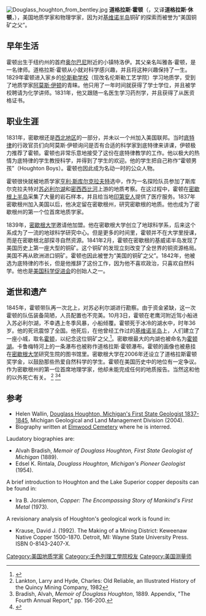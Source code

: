[[File:Douglass_houghton_from_bentley.jpg|thumb]]
'''道格拉斯·霍顿'''（{{lang-en|Douglass Houghton}}，又译'''道格拉斯·休顿'''，{{bd|1809年|9月21日|1845年|10月13日|catIdx=W}}），美国地质学家和物理学家，因为对[[基维诺半岛|基维诺半岛]]铜矿的探索而被誉为“美国铜矿之父”。

==早年生活==
霍顿出生于纽约州的首府[[奥尔巴尼|奥尔巴尼]]附近的小镇特洛伊。其父亲名叫雅各·霍顿，是一名律师。道格拉斯·霍顿从小就对科学感兴趣，并且将这种兴趣保持了一生。1829年霍顿进入家乡的[[伦斯勒理工学院|伦斯勒学校]]（现改名伦斯勒工艺学院）学习地质学，受到了地质学家[[阿莫斯·伊顿|阿莫斯·伊顿]]的青睐。他只用了一年时间就获得了学士学位，并且被学校聘请为化学讲师。1831年，他又跟随一名医生学习药剂学，并且获得了从医资格证书。

==职业生涯==
1831年，密歇根还是[[西北地区|西北地区]]的一部分，并未以一个州加入美国联邦。当时[[底特律|底特律]]的行政官员们向阿莫斯·伊顿询问是否有合适的科学家到底特律来讲课，伊顿极力推荐了霍顿。霍顿也非常乐意地接受了这份在底特律教学的工作。他以极大的热情为底特律的学生教授科学，并得到了学生的欢迎。他的学生把自己称作“霍顿男孩”（Houghton Boys）。霍顿也因此成为名动一时的公众人物。

霍顿很快就被地质学家[[亨利·斯库尔克拉夫特|亨利·斯库尔克拉夫特]]选中，作为一名探险队员参加了斯库尔克拉夫特对[[苏必利尔湖|苏必利尔湖]]和[[密西西比河|密西西比河]]上游的地质考察。在这过程中，霍顿在[[密歇根上半岛|密歇根上半岛]]采集了大量的岩石样本，并且给当地[[印第安人|印第安人]]提供了医疗服务。1837年密歇根州加入美国以后，他决定留在密歇根州，研究密歇根的地质。他也成为了密歇根州的第一个位首席地质学家。

1839年，[[密歇根大学|密歇根大学]]邀请他加盟。他在密歇根大学创立了地球科学系，后来这个系成为了一流的地球科学研究中心。但是更多的时间里，霍顿并不在大学里授课，而是在密歇根北部探寻自然资源。1841年2月，霍顿在密歇根的基威诺半岛发现了美国历史上第一座大型的铜矿。这个铜矿的发现立刻改变了全世界的铜资源格局。美国不再从欧洲进口铜矿。霍顿也因此被誉为“美国的铜矿之父”。1842年，他被选为底特律的市长，但是他推辞了这份工作，因为他不喜欢政治，只喜欢自然科学。他也是[[美国科学促进会|美国科学促进会]]的创始人之一。

==逝世和遗产==
1845年，霍顿带队再一次北上，对苏必利尔湖进行勘察。由于资金紧缺，这一次霍顿的队伍装备简陋，人员配置也不完美。10月3日，霍顿在老鹰河附近驾小船进入苏必利尔湖，不幸遇上冬季风暴，小船倾覆。霍顿死于冰冷的湖水中，时年36岁。他的死讯震惊了全国。他死后，在他曾经工作过的[[基维诺半岛|基维诺半岛]]上，人们建立了一座小城，取名[[霍顿_(密歇根州)|霍顿]]，以纪念这位铜矿之父,<ref>{{cite book | url=http://books.google.com/books?id=9V1IAAAAMAAJ&pg=PA161#v=onepage&q&f=false | title=The Origin of Certain Place Names in the United States | publisher=Govt. Print. Off. | author=Gannett, Henry | year=1905 | pages=161}}</ref>。密歇根最大的内湖也被命名为[[霍顿湖|霍顿湖]]。卡鲁梅特河上的一条瀑布也被称作道格拉斯·霍顿瀑布。霍顿的画像也被悬挂在[[密歇根大学|密歇根大学]]研究生院的图书馆里。密歇根大学在2006年还设立了道格拉斯霍顿奖学金，以鼓励那些热爱自然科学的学生。霍顿在美国历史中的地位有一定争议。作为密歇根州的第一位首席地理学家，他却未能完成任何的地质报告。当然这和他的以外死亡有关。
<ref name="oldreliable">Lankton, Larry and Hyde, Charles: Old Reliable, an Illustrated History of the Quincy Mining Company, 1982</ref>
<ref>Bradish, Alvah, ''Memoir of Douglass Houghton'', 1889. Appendix, "The Fourth Annual Report," pp. 156-200.</ref><ref>{{Cite web |url=http://www.nature.org/wherewework/northamerica/states/michigan/preserves/art17129.html |title=存档副本 |access-date=2014-11-09 |archive-url=https://web.archive.org/web/20101202061138/http://www.nature.org/wherewework/northamerica/states/michigan/preserves/art17129.html |archive-date=2010-12-02 |dead-url=yes }}</ref>

==参考==
{{Reflist}}
*Helen Wallin, [http://www.michigan.gov/documents/deq/GIMDL-PA01_216188_7.pdf Douglass Houghton, Michigan's First State Geologist 1837-1845], Michigan Geological and Land Management Division (2004).
* Biography written at [http://www.elmwoodhistoriccemetery.org/pages/Houghton.html Elmwood Cemetery] where he is interred.
Laudatory biographies are:
*Alvah Bradish, ''Memoir of Douglass Houghton, First State Geologist of Michigan'' (1889).
*Edsel K. Rintala, ''Douglass Houghton, Michigan's Pioneer Geologist'' (1954).
A brief introduction to Houghton and the Lake Superior copper deposits can be found in:
*Ira B. Joralemon, ''Copper: The Encompassing Story of Mankind's First Metal'' (1973).
A revisionary analysis of Houghton's geological work is found in:
*Krause, David J. (1992). The Making of a Mining District: Keweenaw Native Copper 1500-1870. Detroit, MI: Wayne State University Press. ISBN 0-8143-2407-X.

{{Authority control}}
{{DEFAULTSORT: Houghton, Douglas}}
[[Category:美国地质学家|Category:美国地质学家]]
[[Category:壬色列理工學院校友|Category:壬色列理工學院校友]]
[[Category:美国测量师|Category:美国测量师]]